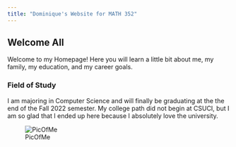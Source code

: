 ```yaml
---
title: "Dominique's Website for MATH 352"
---
```


## **Welcome All**

Welcome to my Homepage! Here you will learn a little bit about me, my family, my education, and my career goals.

### Field of Study

I am majoring in Computer Science and will finally be graduating at the the end of the Fall 2022 semester. My college path did not begin at CSUCI, but I am so glad that I ended up here because I absolutely love the university.

![PicOfMe](images/P1-01.JPG)
